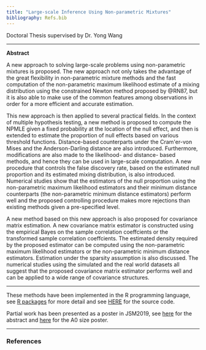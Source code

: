 ```yaml
---
title: "Large-scale Inference Using Non-parametric Mixtures"
bibliography: Refs.bib
---
```


Doctoral Thesis supervised by Dr. Yong Wang

***
**Abstract**

A new approach to solving large-scale problems using non-parametric mixtures is 
proposed. The new approach not only takes the advantage of the great flexibility
in non-parametric mixture methods and the fast computation of the non-parametric
maximum likelihood estimate of a mixing distribution using the constrained 
Newton method proposed by @RN87, but it is also able to make use of the 
common features among observations in order for a more efficient and accurate 
estimation.

This new approach is then applied to several practical fields. In the context of
multiple hypothesis testing, a new method is proposed to compute the NPMLE given
a fixed probability at the location of the null effect, and then is extended to 
estimate the proportion of null effects based on various threshold functions. 
Distance-based counterparts under the Cram\'er-von Mises and the 
Anderson-Darling distance are also introduced. Furthermore, modifications are 
also made to the likelihood- and distance- based methods, and hence they can be 
used in large-scale computation. A new procedure that controls the false 
discovery rate, based on the estimated null proportion and its estimated mixing 
distribution, is also introduced. Numerical studies show that the estimators of 
the null proportion using the non-parametric maximum likelihood estimators and 
their minimum distance counterparts (the non-parametric minimum distance 
estimators) perform well and the proposed controlling procedure makes more 
rejections than existing methods given a pre-specified level.

A new method based on this new approach is also proposed for covariance matrix 
estimation. A new covariance matrix estimator is constructed using the empirical
Bayes on the sample correlation coeffcients or the transformed sample 
correlation coeffcients. The estimated density required by the proposed 
estimator can be computed using the non-parametric maximum likelihood estimators
or the non-parametric minimum distance estimators. Estimation under the sparsity
assumption is also discussed. The numerical studies using the simulated and the
real world datasets all suggest that the proposed covariance matrix estimator 
performs well and can be applied to a wide range of covariance structures.

***

These methods have been implemented in the R programming language, see 
[R packages](./rpackages.html) for more detail and see 
[HERE](https://github.com/xiangjiexue/npfixedcompR) for the source code.

Partial work has been presented as a poster in JSM2019, see 
[here](https://ww2.amstat.org/meetings/jsm/2019/onlineprogram/AbstractDetails.cfm?abstractid=304336) for the abstract and [here](./files/poster.pdf) for the A0 size poster.

***

### References
